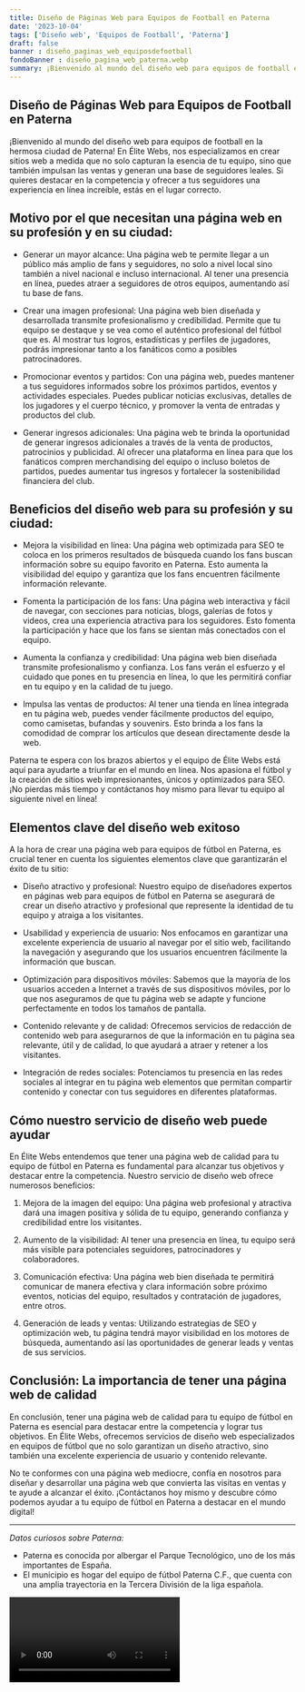 ```yaml
---
title: Diseño de Páginas Web para Equipos de Football en Paterna
date: '2023-10-04'
tags: ['Diseño web', 'Equipos de Football', 'Paterna']
draft: false
banner : diseño_paginas_web_equiposdefootball
fondoBanner : diseño_pagina_web_paterna.webp
summary: ¡Bienvenido al mundo del diseño web para equipos de football en la hermosa ciudad de Paterna! En Élite Webs, nos especializamos en crear sitios web a medida que no solo capturan la esencia de tu equipo, sino que también impulsan las ventas y generan una base de seguidores leales. Si quieres destacar en la competencia y ofrecer a tus seguidores una experiencia en línea increíble, estás en el lugar correcto. 
---
```


## Diseño de Páginas Web para Equipos de Football en Paterna

¡Bienvenido al mundo del diseño web para equipos de football en la hermosa ciudad de Paterna! En Élite Webs, nos especializamos en crear sitios web a medida que no solo capturan la esencia de tu equipo, sino que también impulsan las ventas y generan una base de seguidores leales. Si quieres destacar en la competencia y ofrecer a tus seguidores una experiencia en línea increíble, estás en el lugar correcto. 

## Motivo por el que necesitan una página web en su profesión y en su ciudad:

- Generar un mayor alcance: Una página web te permite llegar a un público más amplio de fans y seguidores, no solo a nivel local sino también a nivel nacional e incluso internacional. Al tener una presencia en línea, puedes atraer a seguidores de otros equipos, aumentando así tu base de fans.

- Crear una imagen profesional: Una página web bien diseñada y desarrollada transmite profesionalismo y credibilidad. Permite que tu equipo se destaque y se vea como el auténtico profesional del fútbol que es. Al mostrar tus logros, estadísticas y perfiles de jugadores, podrás impresionar tanto a los fanáticos como a posibles patrocinadores.

- Promocionar eventos y partidos: Con una página web, puedes mantener a tus seguidores informados sobre los próximos partidos, eventos y actividades especiales. Puedes publicar noticias exclusivas, detalles de los jugadores y el cuerpo técnico, y promover la venta de entradas y productos del club.

- Generar ingresos adicionales: Una página web te brinda la oportunidad de generar ingresos adicionales a través de la venta de productos, patrocinios y publicidad. Al ofrecer una plataforma en línea para que los fanáticos compren merchandising del equipo o incluso boletos de partidos, puedes aumentar tus ingresos y fortalecer la sostenibilidad financiera del club.

## Beneficios del diseño web para su profesión y su ciudad:

- Mejora la visibilidad en línea: Una página web optimizada para SEO te coloca en los primeros resultados de búsqueda cuando los fans buscan información sobre su equipo favorito en Paterna. Esto aumenta la visibilidad del equipo y garantiza que los fans encuentren fácilmente información relevante.

- Fomenta la participación de los fans: Una página web interactiva y fácil de navegar, con secciones para noticias, blogs, galerías de fotos y videos, crea una experiencia atractiva para los seguidores. Esto fomenta la participación y hace que los fans se sientan más conectados con el equipo. 

- Aumenta la confianza y credibilidad: Una página web bien diseñada transmite profesionalismo y confianza. Los fans verán el esfuerzo y el cuidado que pones en tu presencia en línea, lo que les permitirá confiar en tu equipo y en la calidad de tu juego.

- Impulsa las ventas de productos: Al tener una tienda en línea integrada en tu página web, puedes vender fácilmente productos del equipo, como camisetas, bufandas y souvenirs. Esto brinda a los fans la comodidad de comprar los artículos que desean directamente desde la web.

Paterna te espera con los brazos abiertos y el equipo de Élite Webs está aquí para ayudarte a triunfar en el mundo en línea. Nos apasiona el fútbol y la creación de sitios web impresionantes, únicos y optimizados para SEO. ¡No pierdas más tiempo y contáctanos hoy mismo para llevar tu equipo al siguiente nivel en línea!

<GifSeo />

<Cta />

## Elementos clave del diseño web exitoso

A la hora de crear una página web para equipos de fútbol en Paterna, es crucial tener en cuenta los siguientes elementos clave que garantizarán el éxito de tu sitio:

- Diseño atractivo y profesional: Nuestro equipo de diseñadores expertos en páginas web para equipos de fútbol en Paterna se asegurará de crear un diseño atractivo y profesional que represente la identidad de tu equipo y atraiga a los visitantes.

- Usabilidad y experiencia de usuario: Nos enfocamos en garantizar una excelente experiencia de usuario al navegar por el sitio web, facilitando la navegación y asegurando que los usuarios encuentren fácilmente la información que buscan.

- Optimización para dispositivos móviles: Sabemos que la mayoría de los usuarios acceden a Internet a través de sus dispositivos móviles, por lo que nos aseguramos de que tu página web se adapte y funcione perfectamente en todos los tamaños de pantalla.

- Contenido relevante y de calidad: Ofrecemos servicios de redacción de contenido web para asegurarnos de que la información en tu página sea relevante, útil y de calidad, lo que ayudará a atraer y retener a los visitantes.

- Integración de redes sociales: Potenciamos tu presencia en las redes sociales al integrar en tu página web elementos que permitan compartir contenido y conectar con tus seguidores en diferentes plataformas.

## Cómo nuestro servicio de diseño web puede ayudar

En Élite Webs entendemos que tener una página web de calidad para tu equipo de fútbol en Paterna es fundamental para alcanzar tus objetivos y destacar entre la competencia. Nuestro servicio de diseño web ofrece numerosos beneficios:

1. Mejora de la imagen del equipo: Una página web profesional y atractiva dará una imagen positiva y sólida de tu equipo, generando confianza y credibilidad entre los visitantes.

2. Aumento de la visibilidad: Al tener una presencia en línea, tu equipo será más visible para potenciales seguidores, patrocinadores y colaboradores.

3. Comunicación efectiva: Una página web bien diseñada te permitirá comunicar de manera efectiva y clara información sobre próximo eventos, noticias del equipo, resultados y contratación de jugadores, entre otros.

4. Generación de leads y ventas: Utilizando estrategias de SEO y optimización web, tu página tendrá mayor visibilidad en los motores de búsqueda, aumentando así las oportunidades de generar leads y ventas de sus servicios.

## Conclusión: La importancia de tener una página web de calidad

En conclusión, tener una página web de calidad para tu equipo de fútbol en Paterna es esencial para destacar entre la competencia y lograr tus objetivos. En Élite Webs, ofrecemos servicios de diseño web especializados en equipos de fútbol que no solo garantizan un diseño atractivo, sino también una excelente experiencia de usuario y contenido relevante.

No te conformes con una página web mediocre, confía en nosotros para diseñar y desarrollar una página web que convierta las visitas en ventas y te ayude a alcanzar el éxito. ¡Contáctanos hoy mismo y descubre cómo podemos ayudar a tu equipo de fútbol en Paterna a destacar en el mundo digital!

---

*Datos curiosos sobre Paterna:*
- Paterna es conocida por albergar el Parque Tecnológico, uno de los más importantes de España.
- El municipio es hogar del equipo de fútbol Paterna C.F., que cuenta con una amplia trayectoria en la Tercera División de la liga española.

<Video />

<CtaBot job='Equipos de Football' city='Paterna'/>

<Gmaps query='Paterna+españa+maps' />